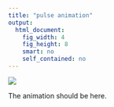 ---
title: "pulse animation"
output: 
  html_document: 
    fig_width: 4
    fig_height: 8
    smart: no
    self_contained: no
---

![](pulseAnim.gif)

The animation should be here.
